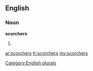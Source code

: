 ==English==

===Noun===
'''scorchers'''

# {{plural of|[[scorcher]]}}

[[Category:English plurals]]

[[ar:scorchers]]
[[fr:scorchers]]
[[my:scorchers]]